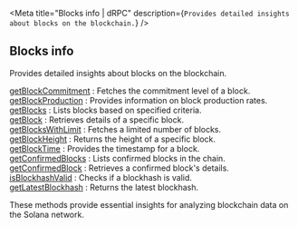 
<Meta
  title="Blocks info | dRPC"
  description={`Provides detailed insights about blocks on the blockchain.`}
/>
## Blocks info

Provides detailed insights about blocks on the blockchain.

[getBlockCommitment](/solana-api/blocksinfo/getBlockCommitment) : Fetches the commitment level of a block. \
[getBlockProduction](/solana-api/blocksinfo/getBlockProduction) : Provides information on block production rates. \
[getBlocks](/solana-api/blocksinfo/getBlocks) : Lists blocks based on specified criteria. \
[getBlock](/solana-api/blocksinfo/getBlock) : Retrieves details of a specific block. \
[getBlocksWithLimit](/solana-api/blocksinfo/getBlocksWithLimit) : Fetches a limited number of blocks. \
[getBlockHeight](/solana-api/blocksinfo/getBlockHeight) : Returns the height of a specific block. \
[getBlockTime](/solana-api/blocksinfo/getBlockTime) : Provides the timestamp for a block. \
[getConfirmedBlocks](/solana-api/blocksinfo/getConfirmedBlocks) : Lists confirmed blocks in the chain. \
[getConfirmedBlock](/solana-api/blocksinfo/getConfirmedBlock) : Retrieves a confirmed block's details. \
[isBlockhashValid](/solana-api/blocksinfo/isBlockhashValid) : Checks if a blockhash is valid. \
[getLatestBlockhash](/solana-api/blocksinfo/getLatestBlockhash) : Returns the latest blockhash.

These methods provide essential insights for analyzing blockchain data on the Solana network.

<Space h={16} />
<GetStarted />
